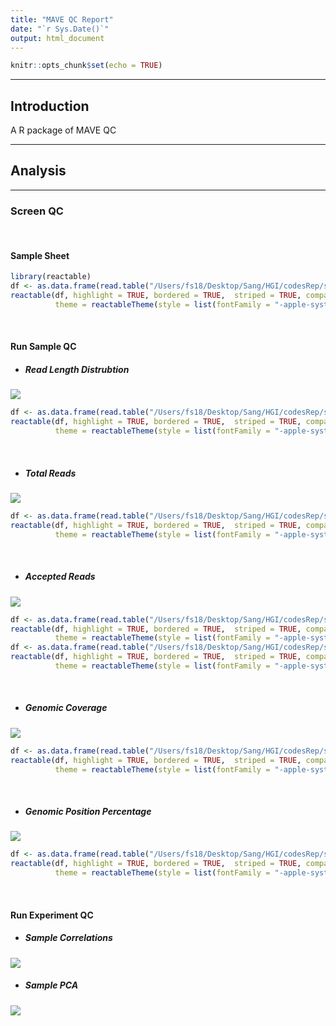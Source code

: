 ```yaml
---
title: "MAVE QC Report"
date: "`r Sys.Date()`"
output: html_document
---
```


```r
knitr::opts_chunk$set(echo = TRUE)
```

---

## Introduction
A R package of MAVE QC

---

## Analysis

---

### Screen QC
<br>

#### Sample Sheet

```r
library(reactable)
df <- as.data.frame(read.table("/Users/fs18/Desktop/Sang/HGI/codesRep/sgeQC/test/screen/sample_sheet.tsv", header = TRUE, sep = "\t", check.names = FALSE))
reactable(df, highlight = TRUE, bordered = TRUE,  striped = TRUE, compact = TRUE, wrap = FALSE,
          theme = reactableTheme(style = list(fontFamily = "-apple-system", fontSize = "0.75rem")))
```
<br>

#### Run Sample QC

* ##### Read Length Distrubtion

![](/Users/fs18/Desktop/Sang/HGI/codesRep/sgeQC/test/screen/qc_outs/sample_qc_read_length.png)
```r
df <- as.data.frame(read.table("/Users/fs18/Desktop/Sang/HGI/codesRep/sgeQC/test/screen/qc_outs/sampleqc_read_length.tsv", header = TRUE, sep = "\t", check.names = FALSE))
reactable(df, highlight = TRUE, bordered = TRUE,  striped = TRUE, compact = TRUE, wrap = FALSE,
          theme = reactableTheme(style = list(fontFamily = "-apple-system", fontSize = "0.75rem")))
```
<br>

* ##### Total Reads

![](/Users/fs18/Desktop/Sang/HGI/codesRep/sgeQC/test/screen/qc_outs/sample_qc_stats_total.png)
```r
df <- as.data.frame(read.table("/Users/fs18/Desktop/Sang/HGI/codesRep/sgeQC/test/screen/qc_outs/sampleqc_stats_total.tsv", header = TRUE, sep = "\t", check.names = FALSE))
reactable(df, highlight = TRUE, bordered = TRUE,  striped = TRUE, compact = TRUE, wrap = FALSE,
          theme = reactableTheme(style = list(fontFamily = "-apple-system", fontSize = "0.75rem")))
```
<br>

* ##### Accepted Reads

![](/Users/fs18/Desktop/Sang/HGI/codesRep/sgeQC/test/screen/qc_outs/sample_qc_stats_accepted.png)
```r
df <- as.data.frame(read.table("/Users/fs18/Desktop/Sang/HGI/codesRep/sgeQC/test/screen/qc_outs/sampleqc_stats_accepted.tsv", header = TRUE, sep = "\t", check.names = FALSE))
reactable(df, highlight = TRUE, bordered = TRUE,  striped = TRUE, compact = TRUE, wrap = FALSE,
          theme = reactableTheme(style = list(fontFamily = "-apple-system", fontSize = "0.75rem")))
df <- as.data.frame(read.table("/Users/fs18/Desktop/Sang/HGI/codesRep/sgeQC/test/screen/qc_outs/sampleqc_stats_coverage.tsv", header = TRUE, sep = "\t", check.names = FALSE))
reactable(df, highlight = TRUE, bordered = TRUE,  striped = TRUE, compact = TRUE, wrap = FALSE,
          theme = reactableTheme(style = list(fontFamily = "-apple-system", fontSize = "0.75rem")))
```
<br>

* ##### Genomic Coverage

![](/Users/fs18/Desktop/Sang/HGI/codesRep/sgeQC/test/screen/qc_outs/sample_qc_position_cov.dots.png)
```r
df <- as.data.frame(read.table("/Users/fs18/Desktop/Sang/HGI/codesRep/sgeQC/test/screen/qc_outs/sampleqc_stats_pos_coverage.tsv", header = TRUE, sep = "\t", check.names = FALSE))
reactable(df, highlight = TRUE, bordered = TRUE,  striped = TRUE, compact = TRUE, wrap = FALSE,
          theme = reactableTheme(style = list(fontFamily = "-apple-system", fontSize = "0.75rem")))
```
<br>

* ##### Genomic Position Percentage

![](/Users/fs18/Desktop/Sang/HGI/codesRep/sgeQC/test/screen/qc_outs/sample_qc_position_anno.lof_dots.png)
```r
df <- as.data.frame(read.table("/Users/fs18/Desktop/Sang/HGI/codesRep/sgeQC/test/screen/qc_outs/sampleqc_stats_pos_percentage.tsv", header = TRUE, sep = "\t", check.names = FALSE))
reactable(df, highlight = TRUE, bordered = TRUE,  striped = TRUE, compact = TRUE, wrap = FALSE,
          theme = reactableTheme(style = list(fontFamily = "-apple-system", fontSize = "0.75rem")))
```
<br>

#### Run Experiment QC

* ##### Sample Correlations

![](/Users/fs18/Desktop/Sang/HGI/codesRep/sgeQC/test/screen/qc_outs/sample_qc_samples_corr.png)
<br>

* ##### Sample PCA

![](/Users/fs18/Desktop/Sang/HGI/codesRep/sgeQC/test/screen/qc_outs/sample_qc_pca_samples.png)
<br>

